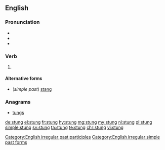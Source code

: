 ==English==

===Pronunciation===
* {{IPA|/stʌŋ/|lang=en}}
* {{audio|En-us-stung.ogg|Audio (US)|lang=en}}
* {{rhymes|ʌŋ|lang=en}}

===Verb===
{{head|en}}

# {{en-past of|sting}}

====Alternative forms====
* (''simple past'') [[stang]]

===Anagrams===
* [[tungs#English|tungs]]

[[Category:English irregular past participles]]
[[Category:English irregular simple past forms]]

[[de:stung]]
[[el:stung]]
[[fr:stung]]
[[hy:stung]]
[[mg:stung]]
[[my:stung]]
[[nl:stung]]
[[pl:stung]]
[[simple:stung]]
[[sv:stung]]
[[ta:stung]]
[[te:stung]]
[[chr:stung]]
[[vi:stung]]